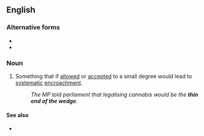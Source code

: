 ==English==

===Alternative forms===
* {{l|en|small end of the wedge}}
* {{l|en|thin edge of the wedge}}

===Noun===
{{head|en|noun|head=the [[thin]] [[end]] [[of]] [[the]] [[wedge]]}}

# {{lb|en|idiomatic}} Something that if [[allowed]] or [[accepted]] to a small degree would lead to [[systematic]] [[encroachment]].
#: ''The MP told parliament that legalising cannabis would be the '''thin end of the wedge'''.''

====See also====
* {{l|en|give them an inch and they'll take a mile}}